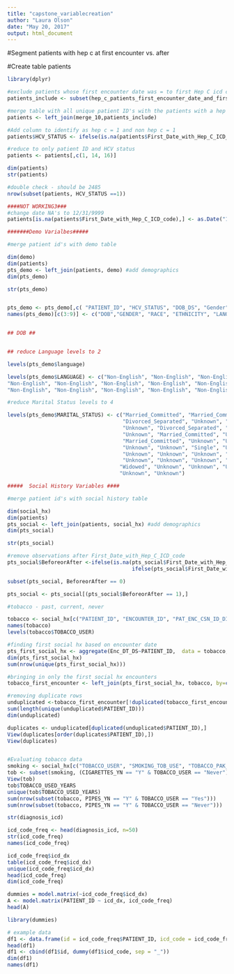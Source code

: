 ---
title: "capstone_variablecreation"
author: "Laura Olson"
date: "May 20, 2017"
output: html_document
---

#Segment patients with hep c at first encounter vs. after

#Create table patients

```{r}

library(dplyr)

#exclude patients whose first encounter date was = to first Hep C icd code
patients_include <- subset(hep_c_patients_first_encounter_date_and_first_hep_c_icd_code, EncountervsICD == "TRUE")

#merge table with all unique patient ID's with the patients with a hep c diagnosis
patients <- left_join(merge_10,patients_include)

#Add column to identify as hep c = 1 and non hep c = 1
patients$HCV_STATUS <- ifelse(is.na(patients$First_Date_with_Hep_C_ICD_code),0,1)

#reduce to only patient ID and HCV status
patients <- patients[,c(1, 14, 16)]

dim(patients)
str(patients)

#double check - should be 2485
nrow(subset(patients, HCV_STATUS ==1))

####NOT WORKING3###
#change date NA's to 12/31/9999 
patients[is.na(patients$First_Date_with_Hep_C_ICD_code),] <- as.Date("12-31-9999")
```

```{r}
#######Demo Varialbes#####

#merge patient id's with demo table

dim(demo)
dim(patients)
pts_demo <- left_join(patients, demo) #add demographics
dim(pts_demo)

str(pts_demo)


pts_demo <- pts_demo[,c( "PATIENT_ID", "HCV_STATUS", "DOB_DS", "Gender", "Race", "Ethnicity", "language", "Marital_Status",      "DOD_DS")] #reducing down the columns
names(pts_demo)[c(3:9)] <- c("DOB","GENDER", "RACE", "ETHNICITY", "LANGUAGE", "MARITAL_STATUS", "DOD") #rename columns


## DOB ##


## reduce Language levels to 2

levels(pts_demo$language)

levels(pts_demo$LANGUAGE) <- c("Non-English", "Non-English", "Non-English", "Non-English", "Non-English", "Non-English", "Non-English", "Non-English", "Non-English", "Non-English", "Non-English", "Non-English", "English", "Non-English", "Non-English", "Non-English", "Non-English", "Non-English", "Non-English", "Non-English", "Non-English", "Non-English", "Non-English", "Non-English", "Non-English", "Non-English", "Non-English", "Non-English", "Non-English", "Non-English", "Non-English", "Non-English", "Non-English", "Non-English", "Non-English", "Non-English", "Non-English", "Non-English",
"Non-English", "Non-English", "Non-English", "Non-English", "Non-English", "Non-English", "Non-English", "Non-English",
"Non-English", "Non-English", "Non-English", "Non-English", "Non-English", "Non-English") #reducing language to 2 factors

#reduce Marital Status levels to 4

levels(pts_demo$MARITAL_STATUS) <- c("Married_Committed", "Married_Committed", "Unknown", "Divorced_Separated", 
                                     "Divorced_Separated", "Unknown", "Unknown", "Unknown", 
                                     "Unknown", "Divorced_Separated", "Divorced_Separated", "Unknown", 
                                     "Unknown", "Married_Committed", "Unknown", "Unknown", 
                                     "Married_Committed", "Unknown", "Unknown", "Unknown",
                                     "Unknown", "Unknown", "Single", "Unknown", 
                                     "Unknown", "Unknown", "Unknown", "Unknown",
                                     "Unknown", "Unknown", "Unknown", "Unknown",
                                    "Widowed", "Unknown", "Unknown", "Unknown", 
                                    "Unknown", "Unknown")
```

```{r}

#####  Social History Variables ####

#merge patient id's with social history table

dim(social_hx)
dim(patients)
pts_social <- left_join(patients, social_hx) #add demographics
dim(pts_social)

str(pts_social)

#remove observations after First_Date_with_Hep_C_ICD_code
pts_social$BeforeorAfter <-ifelse(is.na(pts_social$First_Date_with_Hep_C_ICD_code), 1,
                                        ifelse(pts_social$First_Date_with_Hep_C_ICD_code < pts_social$First_Date_with_Hep_C_ICD_code, 0, 1))

subset(pts_social, BeforeorAfter == 0)

pts_social <- pts_social[(pts_social$BeforeorAfter == 1),]

#tobacco - past, current, never

tobacco <- social_hx[c("PATIENT_ID", "ENCOUNTER_ID", "PAT_ENC_CSN_ID_DID", "Enc_DT_DS", "TOBACCO_USER", "SMOKING_TOB_USE", "TOBACCO_PAK_PER_DY", "TOBACCO_USED_YEARS", "SMOKING_START_DATE_DS", "SMOKING_QUIT_DATE_DS", "CIGARETTES_YN", "PIPES_YN", "CIGARS_YN", "SMOKELESS_TOB_USE_C", "SMOKELESS_TOB_USE", "SNUFF_YN", "CHEW_YN", "SMOKELESS_QUIT_DATE_DS")]
names(tobacco) 
levels(tobacco$TOBACCO_USER)

#finding first social hx based on encounter date
pts_first_social_hx <- aggregate(Enc_DT_DS~PATIENT_ID,  data = tobacco, min)
dim(pts_first_social_hx)
sum(nrow(unique(pts_first_social_hx)))

#bringing in only the first social hx encounters
tobacco_first_encounter <- left_join(pts_first_social_hx, tobacco, by=c("PATIENT_ID", "Enc_DT_DS"))

#removing duplicate rows
unduplicated <-tobacco_first_encounter[!duplicated(tobacco_first_encounter),]
sum(length(unique(unduplicated$PATIENT_ID)))
dim(unduplicated)

duplicates <- unduplicated[duplicated(unduplicated$PATIENT_ID),]
View(duplicates[order(duplicates$PATIENT_ID),])
View(duplicates)


#Evaluating tobacco data
smoking <- social_hx[c("TOBACCO_USER", "SMOKING_TOB_USE", "TOBACCO_PAK_PER_DY", "TOBACCO_USED_YEARS", "SMOKING_QUIT_DATE_DS", "CIGARETTES_YN", "PIPES_YN", "CIGARS_YN")]
tob <- subset(smoking, (CIGARETTES_YN == "Y" & TOBACCO_USER == "Never") | (CIGARETTES_YN == "Y" & TOBACCO_USER == "Never") | (PIPES_YN== "Y" & TOBACCO_USER == "CIGARS_YN"))
View(tob)
tob$TOBACCO_USED_YEARS
unique(tob$TOBACCO_USED_YEARS)
sum(nrow(subset(tobacco, PIPES_YN == "Y" & TOBACCO_USER == "Yes")))
sum(nrow(subset(tobacco, PIPES_YN == "Y" & TOBACCO_USER == "Never")))
```

```{r}
str(diagnosis_icd)

icd_code_freq <- head(diagnosis_icd, n=50)
str(icd_code_freq)
names(icd_code_freq)

icd_code_freq$icd_dx
table(icd_code_freq$icd_dx)
unique(icd_code_freq$icd_dx)
head(icd_code_freq)
dim(icd_code_freq)

dummies = model.matrix(~icd_code_freq$icd_dx)
A <- model.matrix(PATIENT_ID ~ icd_dx, icd_code_freq) 
head(A)

library(dummies)

# example data
df1 <- data.frame(id = icd_code_freq$PATIENT_ID, icd_code = icd_code_freq$icd_dx)
head(df1)
df1 <- cbind(df1$id, dummy(df1$icd_code, sep = "_"))
dim(df1)
names(df1)
```
